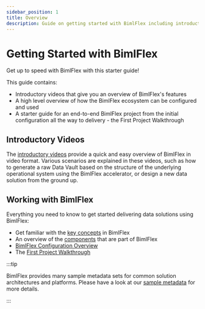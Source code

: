 ---
sidebar_position: 1
title: Overview
description: Guide on getting started with BimlFlex including introductory videos, initial configuration, and first project walkthrough
---
# Getting Started with BimlFlex

Get up to speed with BimlFlex with this starter guide!

This guide contains:

* Introductory videos that give you an overview of BimlFlex's features
* A high level overview of how the BimlFlex ecosystem can be configured and used
* A starter guide for an end-to-end BimlFlex project from the initial configuration all the way to delivery - the First Project Walkthrough

## Introductory Videos

The [introductory videos](./intro-videos) provide a quick and easy overview of BimlFlex in video format. Various scenarios are explained in these videos, such as how to generate a raw Data Vault based on the structure of the underlying operational system using the BimlFlex accelerator, or design a new data solution from the ground up.

## Working with BimlFlex

Everything you need to know to get started delivering data solutions using BimlFlex:

* Get familiar with the [key concepts](../concepts) in BimlFlex
* An overview of the [components](./bimlflex-components-overview) that are part of BimlFlex
* [BimlFlex Configuration Overview](./initial-configuration)
* The [First Project Walkthrough](./first-project-walkthrough)



:::tip

BimlFlex provides many sample metadata sets for common solution architectures and platforms. Please have a look at our [sample metadata](./sample-metadata) for more details.

:::

